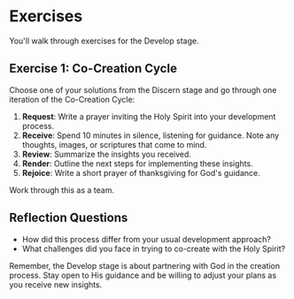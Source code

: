 # Exercises

You'll walk through exercises for the Develop stage.

## Exercise 1: Co-Creation Cycle

Choose one of your solutions from the Discern stage and go through one iteration of the Co-Creation Cycle:

1. **Request**: Write a prayer inviting the Holy Spirit into your development process.
2. **Receive**: Spend 10 minutes in silence, listening for guidance. Note any thoughts, images, or scriptures that come to mind.
3. **Review**: Summarize the insights you received.
4. **Render**: Outline the next steps for implementing these insights.
5. **Rejoice**: Write a short prayer of thanksgiving for God's guidance.

Work through this as a team.

## Reflection Questions

- How did this process differ from your usual development approach?
- What challenges did you face in trying to co-create with the Holy Spirit?

Remember, the Develop stage is about partnering with God in the creation process. Stay open to His guidance and be willing to adjust your plans as you receive new insights.
